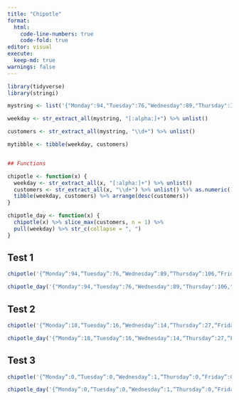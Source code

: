 ```yaml
---
title: "Chipotle"
format: 
  html:
    code-line-numbers: true
    code-fold: true
editor: visual
execute: 
  keep-md: true
warnings: false
---
```


```r
library(tidyverse)
library(stringi)

```

```r
mystring <- list('{"Monday":94,"Tuesday":76,"Wednesday":89,"Thursday":106,"Friday":130,"Saturday":128,"Sunday":58}')

weekday <- str_extract_all(mystring, "[:alpha:]+") %>% unlist()

customers <- str_extract_all(mystring, "\\d+") %>% unlist()

mytibble <- tibble(weekday, customers)


## Functions

chipotle <- function(x) {
  weekday <- str_extract_all(x, "[:alpha:]+") %>% unlist()
  customers <- str_extract_all(x, "\\d+") %>% unlist() %>% as.numeric()
  tibble(weekday, customers) %>% arrange(desc(customers))
}

chipotle_day <- function(x) {
  chipotle(x) %>% slice_max(customers, n = 1) %>% 
  pull(weekday) %>% str_c(collapse = ", ")
}

```

## Test 1

```r
chipotle('{“Monday”:94,“Tuesday”:76,“Wednesday”:89,“Thursday”:106,“Friday”:130,“Saturday”:128,“Sunday”:58}')

chipotle_day('{"Monday":94,"Tuesday":76,"Wednesday":89,"Thursday":106,"Friday":130,"Saturday":128,"Sunday":58}')
```

## Test 2

```r
chipotle('{“Monday”:18,“Tuesday”:16,“Wednesday”:14,“Thursday”:27,“Friday”:26,“Saturday”:36,“Sunday”:20}')

chipotle_day('{“Monday”:18,“Tuesday”:16,“Wednesday”:14,“Thursday”:27,“Friday”:26,“Saturday”:36,“Sunday”:20}')
```

## Test 3

```r
chipotle('{“Monday”:0,“Tuesday”:0,“Wednesday”:1,“Thursday”:0,“Friday”:0,“Saturday”:1,“Sunday”:0}')

chipotle_day('{“Monday”:0,“Tuesday”:0,“Wednesday”:1,“Thursday”:0,“Friday”:0,“Saturday”:1,“Sunday”:0}')
```
